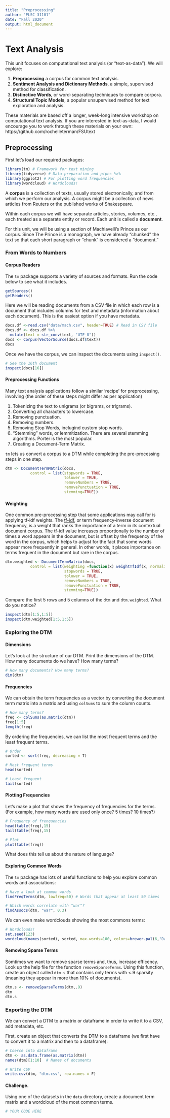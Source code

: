 ```yaml
---
title: "Preprocessing"
author: "PLSC 31101"
date: "Fall 2020"
output: html_document
---
```


# Text Analysis

This unit focuses on computational text analysis (or "text-as-data"). We will explore:

1. **Preprocessing** a corpus for common text analysis.
2. **Sentiment Analysis and Dictionary Methods**, a simple, supervised method for classification.
3. **Distinctive Words**, or word-separating techniques to compare corpora.
4. **Structural Topic Models**, a popular unsupervised method for text exploration and analysis.

These materials are based off a longer, week-long intensive workshop on computational text analysis. If you are interested in text-as-data, I would encourage you to work through these materials on your own: https://github.com/rochelleterman/FSUtext


## Preprocessing

First let's load our required packages:

```r
library(tm) # Framework for text mining
library(tidyverse) # Data preparation and pipes %>%
library(ggplot2) # For plotting word frequencies
library(wordcloud) # Wordclouds!
```

A __corpus__ is a collection of texts, usually stored electronically, and from which we perform our analysis. A corpus might be a collection of news articles from Reuters or the published works of Shakespeare. 

Within each corpus we will have separate articles, stories, volumes, etc., each treated as a separate entity or record. Each unit is called a __document__.

For this unit, we will be using a section of Machiavelli's Prince as our corpus. Since The Prince is a monograph, we have already "chunked" the text so that each short paragraph or "chunk" is considered a "document."

### From Words to Numbers

#### Corpus Readers {-}

The `tm` package supports a variety of sources and formats. Run the code below to see what it includes.

```r
getSources()
getReaders()
```

Here we will be reading documents from a CSV file in which each row is a document that includes columns for text and metadata (information about each document). This is the easiest option if you have metadata.

```r
docs.df <-read.csv("data/mach.csv", header=TRUE) # Read in CSV file
docs.df <- docs.df %>%
  mutate(text = str_conv(text, "UTF-8"))
docs <- Corpus(VectorSource(docs.df$text))
docs
```

Once we have the corpus, we can inspect the documents using `inspect()`.

```r
# See the 16th document
inspect(docs[16])
```

#### Preprocessing Functions {-}

Many text analysis applications follow a similar 'recipe' for preprocessing, involving (the order of these steps might differ as per application)

1. Tokenizing the text to unigrams (or bigrams, or trigrams).
2. Converting all characters to lowercase.
3. Removing punctuation.
4. Removing numbers.
5. Removing Stop Words, inclugind custom stop words.
6. "Stemming" words, or lemmitization. There are several stemming algorithms. Porter is the most popular.
7. Creating a Document-Term Matrix.

`tm` lets us convert a corpus to a DTM while completing the pre-processing steps in one step.

```r
dtm <- DocumentTermMatrix(docs,
           control = list(stopwords = TRUE,
                          tolower = TRUE,
                          removeNumbers = TRUE,
                          removePunctuation = TRUE,
                          stemming=TRUE))
```

#### Weighting {-}

One common pre-processing step that some applications may call for is applying tf-idf weights. The [tf-idf](https://en.wikipedia.org/wiki/Tf%E2%80%93idf), or term frequency-inverse document frequency, is a weight that ranks the importance of a term in its contextual document corpus. The tf-idf value increases proportionally to the number of times a word appears in the document, but is offset by the frequency of the word in the corpus, which helps to adjust for the fact that some words appear more frequently in general. In other words, it places importance on terms frequent in the document but rare in the corpus.

```r
dtm.weighted <- DocumentTermMatrix(docs,
           control = list(weighting =function(x) weightTfIdf(x, normalize = TRUE),
                          stopwords = TRUE,
                          tolower = TRUE,
                          removeNumbers = TRUE,
                          removePunctuation = TRUE,
                          stemming=TRUE))
```

Compare the first 5 rows and 5 columns of the `dtm` and `dtm.weighted`. What do you notice?

```r
inspect(dtm[1:5,1:5])
inspect(dtm.weighted[1:5,1:5])
```

### Exploring the DTM

#### Dimensions {-}

Let's look at the structure of our DTM. Print the dimensions of the DTM. How many documents do we have? How many terms?

```r
# How many documents? How many terms?
dim(dtm)
```

#### Frequencies {-}

We can obtain the term frequencies as a vector by converting the document term matrix into a matrix and using `colSums` to sum the column counts.

```r
# How many terms?
freq <- colSums(as.matrix(dtm))
freq[1:5]
length(freq)
```

By ordering the frequencies, we can list the most frequent terms and the least frequent terms.

```r
# Order
sorted <- sort(freq, decreasing = T)

# Most frequent terms
head(sorted)

# Least frequent
tail(sorted)
```

#### Plotting Frequencies {-}

Let's make a plot that shows the frequency of frequencies for the terms. (For example, how many words are used only once? 5 times? 10 times?)

```r
# Frequency of frenquencies
head(table(freq),15)
tail(table(freq),15)

# Plot
plot(table(freq))
```

What does this tell us about the nature of language?

#### Exploring Common Words {-}

The `tm` package has lots of useful functions to help you explore common words and associations:

```r
# Have a look at common words
findFreqTerms(dtm, lowfreq=50) # Words that appear at least 50 times

# Which words correlate with "war"?
findAssocs(dtm, "war", 0.3)
```

We can even make wordclouds showing the most commons terms:

```r
# Wordclouds!
set.seed(123)
wordcloud(names(sorted), sorted, max.words=100, colors=brewer.pal(6,"Dark2"))
```

#### Removing Sparse Terms {-}

Somtimes we want to remove sparse terms and, thus, increase efficency. Look up the help file for the function `removeSparseTerms`. Using this function, create an object called `dtm.s` that contains only terms with <.9 sparsity (meaning they appear in more than 10% of documents).

```r
dtm.s <- removeSparseTerms(dtm,.9)
dtm 
dtm.s 
```

### Exporting the DTM

We can convert a DTM to a matrix or dataframe in order to write it to a CSV, add metadata, etc.

First, create an object that converts the DTM to a dataframe (we first have to convert it to a matrix and then to a dataframe):

```r
# Coerce into dataframe
dtm <- as.data.frame(as.matrix(dtm))
names(dtm)[1:10]  # Names of documents

# Write CSV
write.csv(dtm, "dtm.csv", row.names = F)
```

#### Challenge.

Using one of the datasets in the `data` directory, create a document term matrix and a wordcloud of the most common terms.

```r
# YOUR CODE HERE
```
